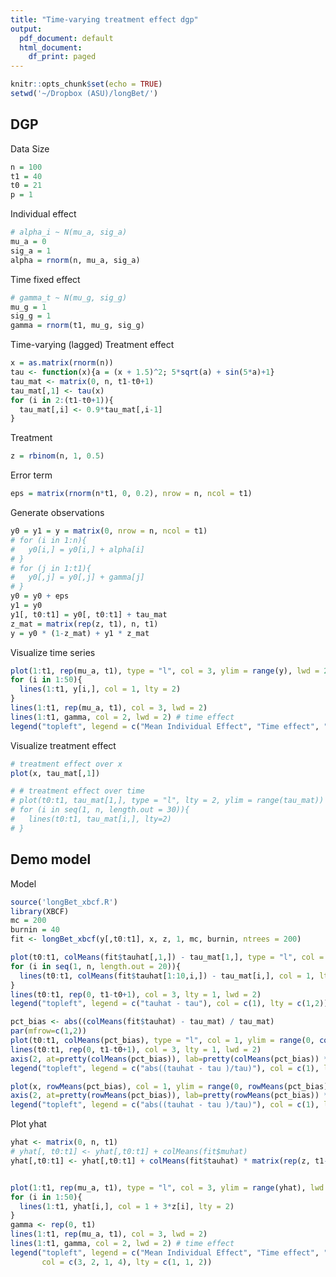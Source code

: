 ```yaml
---
title: "Time-varying treatment effect dgp"
output:
  pdf_document: default
  html_document:
    df_print: paged
---
```


```r
knitr::opts_chunk$set(echo = TRUE)
setwd('~/Dropbox (ASU)/longBet/')
```

## DGP
Data Size
```r
n = 100
t1 = 40
t0 = 21
p = 1
```

Individual effect
```r
# alpha_i ~ N(mu_a, sig_a)
mu_a = 0
sig_a = 1
alpha = rnorm(n, mu_a, sig_a)
```

Time fixed effect
```r
# gamma_t ~ N(mu_g, sig_g)
mu_g = 1
sig_g = 1
gamma = rnorm(t1, mu_g, sig_g)
```

Time-varying (lagged) Treatment effect
```r
x = as.matrix(rnorm(n))
tau <- function(x){a = (x + 1.5)^2; 5*sqrt(a) + sin(5*a)+1}
tau_mat <- matrix(0, n, t1-t0+1)
tau_mat[,1] <- tau(x)
for (i in 2:(t1-t0+1)){
  tau_mat[,i] <- 0.9*tau_mat[,i-1]
}
```

Treatment
```r
z = rbinom(n, 1, 0.5)
```

Error term
```r
eps = matrix(rnorm(n*t1, 0, 0.2), nrow = n, ncol = t1)
```

Generate observations
```r
y0 = y1 = y = matrix(0, nrow = n, ncol = t1)
# for (i in 1:n){
#   y0[i,] = y0[i,] + alpha[i]
# }
# for (j in 1:t1){
#   y0[,j] = y0[,j] + gamma[j]
# }
y0 = y0 + eps
y1 = y0
y1[, t0:t1] = y0[, t0:t1] + tau_mat
z_mat = matrix(rep(z, t1), n, t1)
y = y0 * (1-z_mat) + y1 * z_mat
```

Visualize time series
```r
plot(1:t1, rep(mu_a, t1), type = "l", col = 3, ylim = range(y), lwd = 2) # mean indiviudal effect
for (i in 1:50){
  lines(1:t1, y[i,], col = 1, lty = 2)
}
lines(1:t1, rep(mu_a, t1), col = 3, lwd = 2)
lines(1:t1, gamma, col = 2, lwd = 2) # time effect
legend("topleft", legend = c("Mean Individual Effect", "Time effect", "y"), col = c(3, 2, 1), lty = c(1, 1, 2))
```
Visualize treatment effect
```r
# treatment effect over x
plot(x, tau_mat[,1])
```

```r
# # treatment effect over time
# plot(t0:t1, tau_mat[1,], type = "l", lty = 2, ylim = range(tau_mat))
# for (i in seq(1, n, length.out = 30)){
#   lines(t0:t1, tau_mat[i,], lty=2)
# }
```
## Demo model
Model
```r
source('longBet_xbcf.R')
library(XBCF)
mc = 200
burnin = 40
fit <- longBet_xbcf(y[,t0:t1], x, z, 1, mc, burnin, ntrees = 200)
```

```r
plot(t0:t1, colMeans(fit$tauhat[,1,]) - tau_mat[1,], type = "l", col = 1, ylim = range(colMeans(fit$tauhat) - tau_mat),lty = 2, ylab = 'Individual tauhat - tau over time')
for (i in seq(1, n, length.out = 20)){
  lines(t0:t1, colMeans(fit$tauhat[1:10,i,]) - tau_mat[i,], col = 1, lty = 2)
}
lines(t0:t1, rep(0, t1-t0+1), col = 3, lty = 1, lwd = 2)
legend("topleft", legend = c("tauhat - tau"), col = c(1), lty = c(1,2))

```

```r
pct_bias <- abs((colMeans(fit$tauhat) - tau_mat) / tau_mat)
par(mfrow=c(1,2))
plot(t0:t1, colMeans(pct_bias), type = "l", col = 1, ylim = range(0, colMeans(pct_bias)),lty = 2, ylab = 'Percentage bias on tau over time', yaxt="n")
lines(t0:t1, rep(0, t1-t0+1), col = 3, lty = 1, lwd = 2)
axis(2, at=pretty(colMeans(pct_bias)), lab=pretty(colMeans(pct_bias)) * 100, las=TRUE)
legend("topleft", legend = c("abs((tauhat - tau )/tau)"), col = c(1), lty = c(1,2))

plot(x, rowMeans(pct_bias), col = 1, ylim = range(0, rowMeans(pct_bias)), ylab = 'Percentage bias on tau over individual', yaxt="n")
axis(2, at=pretty(rowMeans(pct_bias)), lab=pretty(rowMeans(pct_bias)) * 100, las=TRUE)
legend("topleft", legend = c("abs((tauhat - tau )/tau)"), col = c(1), lty = c(1,2))

```

Plot yhat

```r
yhat <- matrix(0, n, t1)
# yhat[, t0:t1] <- yhat[,t0:t1] + colMeans(fit$muhat)
yhat[,t0:t1] <- yhat[,t0:t1] + colMeans(fit$tauhat) * matrix(rep(z, t1-t0+1), n, t1-t0+1)


plot(1:t1, rep(mu_a, t1), type = "l", col = 3, ylim = range(yhat), lwd = 2) # mean indiviudal effect
for (i in 1:50){
  lines(1:t1, yhat[i,], col = 1 + 3*z[i], lty = 2)
}
gamma <- rep(0, t1)
lines(1:t1, rep(mu_a, t1), col = 3, lwd = 2)
lines(1:t1, gamma, col = 2, lwd = 2) # time effect
legend("topleft", legend = c("Mean Individual Effect", "Time effect", "yhat untreated", "yhat treated"), 
       col = c(3, 2, 1, 4), lty = c(1, 1, 2))
```
